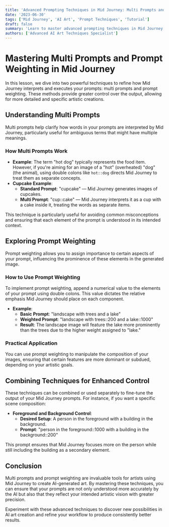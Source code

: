 ```yaml
---
title: 'Advanced Prompting Techniques in Mid Journey: Multi Prompts and Prompt Weighting'
date: '2023-06-30'
tags: ['Mid Journey', 'AI Art', 'Prompt Techniques', 'Tutorial']
draft: false
summary: 'Learn to master advanced prompting techniques in Mid Journey, including multi prompts and prompt weighting. This guide explains how to use these methods to precisely control the elements within your AI-generated images, ensuring that your artistic visions are accurately realized.'
authors: ['Advanced AI Art Techniques Specialist']
---
```


# Mastering Multi Prompts and Prompt Weighting in Mid Journey

In this lesson, we dive into two powerful techniques to refine how Mid Journey interprets and executes your prompts: multi prompts and prompt weighting. These methods provide greater control over the output, allowing for more detailed and specific artistic creations.

## Understanding Multi Prompts

Multi prompts help clarify how words in your prompts are interpreted by Mid Journey, particularly useful for ambiguous terms that might have multiple meanings.

### How Multi Prompts Work

- **Example**: The term "hot dog" typically represents the food item. However, if you're aiming for an image of a "hot" (overheated) "dog" (the animal), using double colons like `hot::dog` directs Mid Journey to treat them as separate concepts.
- **Cupcake Example**:
  - **Standard Prompt**: "cupcake" — Mid Journey generates images of cupcakes.
  - **Multi Prompt**: "cup::cake" — Mid Journey interprets it as a cup with a cake inside it, treating the words as separate items.

This technique is particularly useful for avoiding common misconceptions and ensuring that each element of the prompt is understood in its intended context.

## Exploring Prompt Weighting

Prompt weighting allows you to assign importance to certain aspects of your prompt, influencing the prominence of these elements in the generated image.

### How to Use Prompt Weighting

To implement prompt weighting, append a numerical value to the elements of your prompt using double colons. This value dictates the relative emphasis Mid Journey should place on each component.

- **Example**: 
  - **Basic Prompt**: "landscape with trees and a lake"
  - **Weighted Prompt**: "landscape with trees::200 and a lake::1000"
  - **Result**: The landscape image will feature the lake more prominently than the trees due to the higher weight assigned to "lake."

### Practical Application

You can use prompt weighting to manipulate the composition of your images, ensuring that certain features are more dominant or subdued, depending on your artistic goals.

## Combining Techniques for Enhanced Control

These techniques can be combined or used separately to fine-tune the output of your Mid Journey prompts. For instance, if you want a specific scene composition:

- **Foreground and Background Control**:
  - **Desired Setup**: A person in the foreground with a building in the background.
  - **Prompt**: "person in the foreground::1000 with a building in the background::200"

This prompt ensures that Mid Journey focuses more on the person while still including the building as a secondary element.

## Conclusion

Multi prompts and prompt weighting are invaluable tools for artists using Mid Journey to create AI-generated art. By mastering these techniques, you can ensure that your prompts are not only understood more accurately by the AI but also that they reflect your intended artistic vision with greater precision.

Experiment with these advanced techniques to discover new possibilities in AI art creation and refine your workflow to produce consistently better results.

